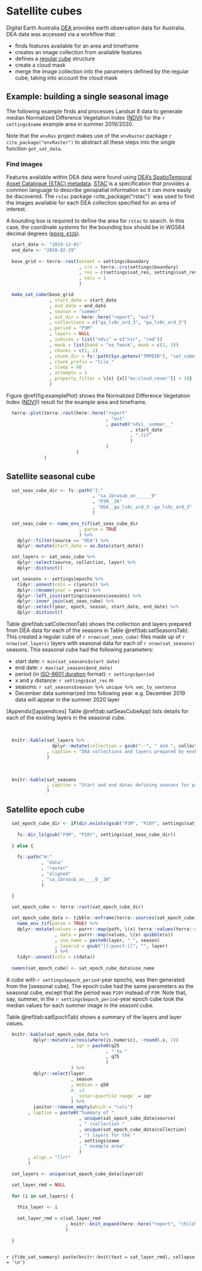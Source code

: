 
# Satellite cubes

Digital Earth Australia [DEA](https://www.dea.ga.gov.au/) provides earth observation data for Australia. DEA data was accessed via a workflow that:

* finds features available for an area and timeframe
* creates an image collection from available features
* defines a [regular cube](https://e-sensing.github.io/sitsbook/earth-observation-data-cubes.html#regular-image-data-cubes) structure
* create a cloud mask
* merge the image collection into the parameters defined by the regular cube, taking into account the cloud mask

## Example: building a single seasonal image

The following example finds and processes Landsat 8 data to generate median Normalized Difference Vegetation Index ([NDVI](https://www.usgs.gov/landsat-missions/landsat-normalized-difference-vegetation-index)) for the `r settings$name` example area in summer 2019/2020.

Note that the `envRas` project makes use of the `envRaster` package `r cite_package("envRaster")` to abstract all these steps into the single function `get_sat_data`. 

### Find images

Features available within DEA data were found using [DEA’s SpatioTemporal Asset Catalogue (STAC) metadata](https://knowledge.dea.ga.gov.au/guides/setup/gis/stac/). [STAC](https://stacspec.org/en) is a specification that provides a common language to describe geospatial information so it can more easily be discovered. The `rstac` package `r `cite_package("rstac")` was used to find the images available for each DEA collection specified for an area of interest.

A bounding box is required to define the area for `rstac` to search. In this case, the coordinate systems for the bounding box should be in WGS84 decimal degrees ([epsg: `4326`](https://epsg.io/4326)).

```r

  start_date <- "2019-12-01"
  end_date <- "2020-02-29"
  
  base_grid <- terra::rast(extent = settings$boundary
                           , crs = terra::crs(settings$boundary)
                           , res = c(settings$sat_res, settings$sat_res)
                           , vals = 1
                           )

  make_sat_cube(base_grid
                , start_date = start_date
                , end_date = end_date
                , season = "summer"
                , out_dir = here::here("report", "out")
                , collections = c("ga_ls8c_ard_3", "ga_ls9c_ard_3")
                , period = "P3M"
                , layers = NULL
                , indices = list("ndvi" = c("nir", "red"))
                , mask = list(band = "oa_fmask", mask = c(2, 3))
                , chunks = c(1, 1)
                , chunk_dir = fs::path(Sys.getenv("TMPDIR"), "sat_cube_temp")
                , chunk_prefix = "tile_"
                , sleep = 60
                , attempts = 1
                , property_filter = \(x) {x[["eo:cloud_cover"]] < 10}
                )

```

Figure \@ref(fig:examplePlot) shows the Normalized Difference Vegetation Index ([NDVI](https://www.usgs.gov/landsat-missions/landsat-normalized-difference-vegetation-index))) result for the example area and timeframe.

```r
  
  terra::plot(terra::rast(here::here("report"
                                     , "out"
                                     , paste0("ndvi__summer__"
                                              , start_date
                                              , ".tif"
                                              )
                                     )
                          )
              )

```

## Satellite seasonal cube

```r

  sat_seas_cube_dir <- fs::path("I:"
                                , "sa_ibrasub_xn______0"
                                , "P3M__30"
                                , "DEA__ga_ls8c_ard_3--ga_ls9c_ard_3"
                                )

  sat_seas_cube <- name_env_tif(sat_seas_cube_dir
                           , parse = TRUE
                           ) %>%
    dplyr::filter(source == "DEA") %>%
    dplyr::mutate(start_date = as.Date(start_date))

  sat_layers <- sat_seas_cube %>%
    dplyr::select(source, collection, layer) %>%
    dplyr::distinct()

  sat_seasons <- settings$epochs %>%
    tidyr::unnest(cols = c(years)) %>%
    dplyr::rename(year = years) %>%
    dplyr::left_join(settings$seasons$seasons) %>%
    dplyr::inner_join(sat_seas_cube) %>%
    dplyr::select(year, epoch, season, start_date, end_date) %>%
    dplyr::distinct()

```

Table \@ref(tab:satCollectionTab) shows the collection and layers prepared from DEA data for each of the seasons in Table \@ref(tab:satSeasonsTab). This created a regular cube of `r nrow(sat_seas_cube)` files made up of `r nrow(sat_layers)` layers with seasonal data for each of `r nrow(sat_seasons)` seasons. This seasonal cube had the following parameters:

* start date: `r min(sat_seasons$start_date)`
* end date: `r max(sat_seasons$end_date)`
* period (in [ISO-8601 duration](https://www.digi.com/resources/documentation/digidocs/90001488-13/reference/r_iso_8601_duration_format.htm) format): `r settings$period`
* x and y distance: `r settings$sat_res` m
* seasons: `r sat_seasons$season %>% unique %>% vec_to_sentence`
* December data summarized into following year. e.g. December 2019 data will appear in the summer 2020 layer

[Appendix][appendices] Table \@ref(tab:satSeasCubeApp) lists details for each of the existing layers in the seasonal cube.

<br>

```r
  
  knitr::kable(sat_layers %>%
                 dplyr::mutate(collection = gsub("--", " and ", collection))
               , caption = "DEA collections and layers prepared by envRas"
               )

```

<br>

```r

  knitr::kable(sat_seasons
               , caption = "Start and end dates defining seasons for preparing DEA layers"
               )

```

## Satellite epoch cube

```r

  sat_epoch_cube_dir <- if(dir.exists(gsub("P3M", "P10Y", settings$sat_seas_cube_dir))) {
    
    fs::dir_ls(gsub("P3M", "P10Y", settings$sat_seas_cube_dir))
    
  } else {
  
    fs::path("H:"
             , "data"
             , "raster"
             , "aligned"
             , "sa_ibrasub_xn____0__30"
             )
    
  }

  sat_epoch_cube <- terra::rast(sat_epoch_cube_dir)

  sat_epoch_cube_data <- tibble::enframe(terra::sources(sat_epoch_cube), name = NULL, value = "path") %>%
    name_env_tif(parse = TRUE) %>%
    dplyr::mutate(values = purrr::map(path, \(x) terra::values(terra::rast(x)))
                  , data = purrr::map(values, \(x) quibble(x))
                  , use_name = paste0(layer, " ", season)
                  , layerid = gsub("[[:punct:]]", "", layer)
                  ) %>%
    tidyr::unnest(cols = c(data))
  
  names(sat_epoch_cube) <- sat_epoch_cube_data$use_name

```

A cube with `r settings$epoch_period`-year epochs, was then generated from the [seasonal cube]. The epoch cube had the same parameters as the seasonal cube, except that the period was `P10Y` instead of `P3M`. Note that, say, summer, in the `r settings$epoch_period`-year epoch cube took the median values for each summer image in the seasonl cube.

Table \@ref(tab:satEpochTab) shows a summary of the layers and layer values.

```r

  knitr::kable(sat_epoch_cube_data %>%
          dplyr::mutate(across(where(is.numeric), ~round(.x, 2))
                        , iqr = paste0(q25
                                     , " to "
                                     , q75
                                     )
                        ) %>%
          dplyr::select(layer
                        , season
                        , median = q50
                        #, sd
                        , `inter-quartile range` = iqr
                        ) %>%
          janitor::remove_empty(which = "cols")
        , caption = paste0("Summary of "
                           , unique(sat_epoch_cube_data$source)
                           , " (collection "
                           , unique(sat_epoch_cube_data$collection)
                           , ") layers for the "
                           , settings$name
                           , " example area"
                           )
        , align = "llrr"
        )

```

```r

  sat_layers <- unique(sat_epoch_cube_data$layerid)

  sat_layer_rmd = NULL
  
  for (i in sat_layers) {
    
    this_layer <- i
    
    sat_layer_rmd = c(sat_layer_rmd
                      , knitr::knit_expand(here::here("report", "child", "sat_layer_rmd.Rmd"))
                      )
    
  }
  
```

`r if(do_sat_summary) paste(knitr::knit(text = sat_layer_rmd), collapse = '\n')`
